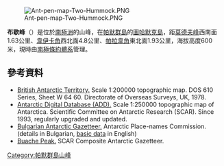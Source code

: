 [[Image:Ant-pen-map-Two-Hummock.PNG|thumb]]

{{coord|64|08|20|S|61|43|38|W|display=title}}

'''布歇峰'''（{{lang-en|Buache Peak}}）是位於[[南極洲|南極洲]]的山峰，在[[帕默群島|帕默群島]]的[[圖哈默克島|圖哈默克島]]，距[[莫德夫峰|莫德夫峰]]西南面1.63公里、[[韋伊卡角|韋伊卡角]]西北面4.8公里、[[帕拉韋角|帕拉韋角]]東北面1.93公里，海拔高度600米，現時由[[南極條約體系|南極條約體系]]管理。

==參考資料==
* [http://data.aad.gov.au/aadc/mapcat/display_map.cfm?map_id=3198 British Antarctic Territory.] {{Wayback|url=http://data.aad.gov.au/aadc/mapcat/display_map.cfm?map_id=3198 |date=20120612032744 }}  Scale 1:200000 topographic map.  DOS 610 Series, Sheet W 64 60.  Directorate of Overseas Surveys, UK, 1978.
* [http://www.add.scar.org Antarctic Digital Database (ADD).] {{Wayback|url=http://www.add.scar.org/ |date=20170305000653 }} Scale 1:250000 topographic map of Antarctica. Scientific Committee on Antarctic Research (SCAR). Since 1993, regularly upgraded and updated.
* [http://apcbg.org/gazet-bg.doc Bulgarian Antarctic Gazetteer.] {{Wayback|url=http://apcbg.org/gazet-bg.doc |date=20160206203828 }} Antarctic Place-names Commission. (details in Bulgarian, [http://apcbg.org/gazet.htm basic data] {{Wayback|url=http://apcbg.org/gazet.htm |date=20160304071225 }} in English)
* [https://data.aad.gov.au/aadc/gaz/scar/display_name.cfm?gaz_id=137744 Buache Peak.] SCAR Composite Antarctic Gazetteer.

{{DEFAULTSORT:Buache Peak}}
[[Category:帕默群島山峰|Category:帕默群島山峰]]


{{PalmerArchipelago-geo-stub}}